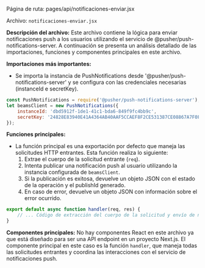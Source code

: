 

Página de ruta: pages/api/notificaciones-enviar.jsx

Archivo: `notificaciones-enviar.jsx`

**Descripción del archivo:**
Este archivo contiene la lógica para enviar notificaciones push a los usuarios utilizando el servicio de @pusher/push-notifications-server. A continuación se presenta un análisis detallado de las importaciones, funciones y componentes principales en este archivo.

**Importaciones más importantes:**
- Se importa la instancia de PushNotifications desde '@pusher/push-notifications-server' y se configura con las credenciales necesarias (instanceId e secretKey).

```javascript
const PushNotifications = require('@pusher/push-notifications-server');
let beamsClient = new PushNotifications({
    instanceId: 'dbd5912f-1de1-41c1-bda6-849f9fc4bb9c',
    secretKey: '24828E83940E41A4364AB40AAF5CCAEF8F2CE531387CE08867A7F0F37EB4C032',
});
```

**Funciones principales:**
- La función principal es una exportación por defecto que maneja las solicitudes HTTP entrantes. Esta función realiza lo siguiente:
  1. Extrae el cuerpo de la solicitud entrante (`req`).
  2. Intenta publicar una notificación push al usuario utilizando la instancia configurada de `beamsClient`.
  3. Si la publicación es exitosa, devuelve un objeto JSON con el estado de la operación y el publishId generado.
  4. En caso de error, devuelve un objeto JSON con información sobre el error ocurrido.

```javascript
export default async function handler(req, res) {
    // ... Código de extracción del cuerpo de la solicitud y envío de notificación push...
}
```

**Componentes principales:**
No hay componentes React en este archivo ya que está diseñado para ser una API endpoint en un proyecto Next.js. El componente principal en este caso es la función `handler`, que maneja todas las solicitudes entrantes y coordina las interacciones con el servicio de notificaciones push.